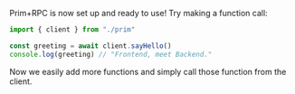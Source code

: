 
Prim+RPC is now set up and ready to use! Try making a function call:

<CodeFile filename="client/index.ts">

```typescript
import { client } from "./prim"

const greeting = await client.sayHello()
console.log(greeting) // "Frontend, meet Backend."
```

</CodeFile>

Now we easily add more functions and simply call those function from the client.
